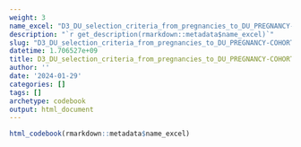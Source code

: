 ```yaml
---
weight: 3
name_excel: "D3_DU_selection_criteria_from_pregnancies_to_DU_PREGNANCY-COHORT.xlsx"
description: "`r get_description(rmarkdown::metadata$name_excel)`"
slug: "D3_DU_selection_criteria_from_pregnancies_to_DU_PREGNANCY-COHORT"
datetime: 1.706527e+09
title: D3_DU_selection_criteria_from_pregnancies_to_DU_PREGNANCY-COHORT
author: ''
date: '2024-01-29'
categories: []
tags: []
archetype: codebook
output: html_document
---
```


```r
html_codebook(rmarkdown::metadata$name_excel)
```
